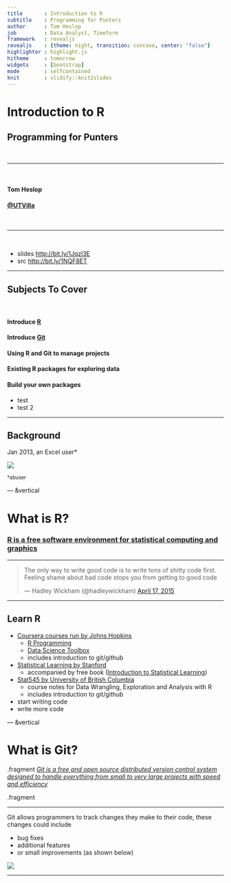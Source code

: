 ```yaml
---
title       : Introduction to R
subtitle    : Programming for Punters
author      : Tom Heslop
job         : Data Analyst, Timeform
framework   : revealjs
revealjs    : {theme: night, transition: concave, center: "false"}
highlighter : highlight.js
hitheme     : tomorrow
widgets     : [bootstrap]
mode        : selfcontained
knit        : slidify::knit2slides
---
```


# Introduction to R
## Programming for Punters

<br>
<hr>
<br>


<h4 class="name">Tom Heslop</h4>
<h4 class="name"><a href="https://twitter.com/UTVilla">@UTVilla</a></h4>

<br>
<hr>
<br>

<ul class="slide-list">
    <li>slides <a href="http://bit.ly/1Jqzl3E">http://bit.ly/1Jqzl3E</a></li>
    <li>src <a href="http://bit.ly/1NQF8ET">http://bit.ly/1NQF8ET</a></li>
</ul>

---

## Subjects To Cover

<br>

<h4 class="fragment name">Introduce <a href="https://cran.r-project.org/">R</a></h4>

<h4 class="fragment name">Introduce <a href="https://git-scm.com/">Git</a></h4>

<h4 class="fragment name">Using R and Git to manage projects</h4>

<h4 class="fragment name">Existing R packages for exploring data</h4>

<h4 class="fragment name">Build your own packages</h4>

<ul class="fragment">
    <li>test</li>
    <li>test 2</li>
</ul>

---

## Background

Jan 2013, an Excel user*

<img src="assets/img/chain-smoking.jpg">

<small class="footnote">*abuser</small>

--- &vertical

# What is R?

<h3 class="fragment"><a href="https://www.r-project.org/">R is a free software environment for statistical computing and graphics</a></h3>

***

<blockquote class="twitter-tweet" lang="en"><p lang="en" dir="ltr">The only way to write good code is to write tons of shitty code first. Feeling shame about bad code stops you from getting to good code</p>&mdash; Hadley Wickham (@hadleywickham) <a href="https://twitter.com/hadleywickham/status/589068687669243905">April 17, 2015</a></blockquote><script async src="//platform.twitter.com/widgets.js" charset="utf-8"></script>

***

## Learn R

* [Coursera courses run by Johns Hopkins](https://www.coursera.org/specialization/jhudatascience/1?utm_medium=courseDescripTop)
    - [R Programming](https://www.coursera.org/course/rprog)
    - [Data Science Toolbox](https://www.coursera.org/course/datascitoolbox)
    - includes introduction to git/github
* [Statistical Learning by Stanford](https://class.stanford.edu/courses/HumanitiesScience/StatLearning/Winter2014/about)
    - accompanied by free book ([Introduction to Statistical Learning](http://www-bcf.usc.edu/~gareth/ISL/))
* [Stat545 by University of British Columbia](http://stat545-ubc.github.io/index.html)
    - course notes for Data Wrangling, Exploration and Analysis with R
    - includes introduction to git/github
* start writing code
* write more code

--- &vertical

# What is Git?

.fragment [_Git is a free and open source distributed version control system designed to handle everything from small to very large projects with speed and efficiency_](https://git-scm.com/)

.fragment

***

Git allows programmers to track changes they make to their code, these changes could include

* bug fixes
* additional features
* or small improvements (as shown below)

![](assets/img/git-diff-example.jpg)

---
